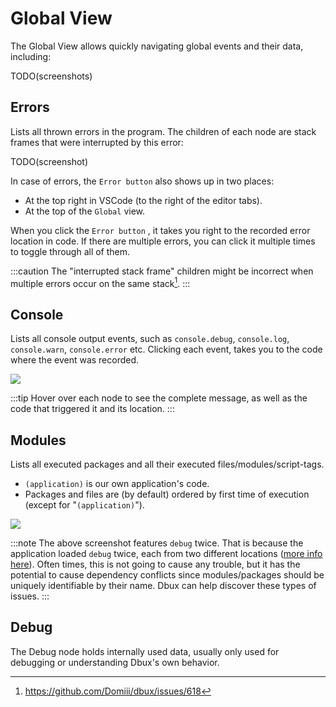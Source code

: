 # Global View


The Global View allows quickly navigating global events and their data, including:

TODO(screenshots)

## Errors

Lists all thrown errors in the program. The children of each node are stack frames that were interrupted by this error:

TODO(screenshot)

In case of errors, the `Error button` <DarkLightImg src="fire.svg" /> also shows up in two places:
* At the top right in VSCode (to the right of the editor tabs).
* At the top of the `Global` view.

When you click the `Error button` <DarkLightImg src="fire.svg" />, it takes you right to the recorded error location in code.
If there are multiple errors, you can click it multiple times to toggle through all of them.


:::caution
The "interrupted stack frame" children might be incorrect when multiple errors occur on the same stack[^1].
:::


## Console

Lists all console output events, such as `console.debug`, `console.log`, `console.warn`, `console.error` etc.
Clicking each event, takes you to the code where the event was recorded.

<Img screen src="global-console-sample1.png" maxWidth={600} />

:::tip
Hover over each node to see the complete message, as well as the code that triggered it and its location.
:::

## Modules

Lists all executed packages and all their executed files/modules/script-tags.

* `(application)` is our own application's code.
* Packages and files are (by default) ordered by first time of execution (except for "`(application)`").

<Img screen src="global-modules-sample1.png" maxWidth={300} />

:::note
The above screenshot features `debug` twice. That is because the application loaded `debug` twice, each from two different locations ([more info here](https://stackoverflow.com/questions/42147243/how-does-npm-handle-version-conflicts)). Often times, this is not going to cause any trouble, but it has the potential to cause dependency conflicts since modules/packages should be uniquely identifiable by their name. Dbux can help discover these types of issues.
:::


## Debug

The Debug node holds internally used data, usually only used for debugging or understanding Dbux's own behavior.


[^1]: https://github.com/Domiii/dbux/issues/618
